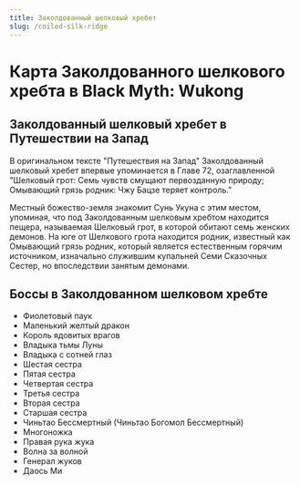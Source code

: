 ```yaml
---
title: Заколдованный шелковый хребет
slug: /coiled-silk-ridge
---
```


# Карта Заколдованного шелкового хребта в Black Myth: Wukong

## Заколдованный шелковый хребет в Путешествии на Запад

В оригинальном тексте "Путешествия на Запад" Заколдованный шелковый хребет впервые упоминается в Главе 72, озаглавленной "Шелковый грот: Семь чувств смущают первозданную природу; Омывающий грязь родник: Чжу Бацзе теряет контроль."

Местный божество-земля знакомит Сунь Укуна с этим местом, упоминая, что под Заколдованным шелковым хребтом находится пещера, называемая Шелковый грот, в которой обитают семь женских демонов. На юге от Шелкового грота находится родник, известный как Омывающий грязь родник, который является естественным горячим источником, изначально служившим купальней Семи Сказочных Сестер, но впоследствии занятым демонами.

## Боссы в Заколдованном шелковом хребте

- Фиолетовый паук
- Маленький желтый дракон
- Король ядовитых врагов
- Владыка тьмы Луны
- Владыка с сотней глаз
- Шестая сестра
- Пятая сестра
- Четвертая сестра
- Третья сестра
- Вторая сестра
- Старшая сестра
- Чиньтао Бессмертный (Чиньтао Богомол Бессмертный)
- Многоножка
- Правая рука жука
- Волна за волной
- Генерал жуков
- Даось Ми